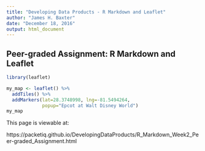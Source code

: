 ---
title: "Developing Data Products - R Markdown and Leaflet"
author: "James H. Baxter"
date: "December 18, 2016"
output: html_document
---

## Peer-graded Assignment: R Markdown and Leaflet


```{r, echo=FALSE}

library(leaflet)

my_map <- leaflet() %>% 
  addTiles() %>%
  addMarkers(lat=28.3748998, lng=-81.5494264, 
             popup="Epcot at Walt Disney World")
my_map

```

This page is viewable at:

https://packetiq.github.io/DevelopingDataProducts/R_Markdown_Week2_Peer-graded_Assignment.html


